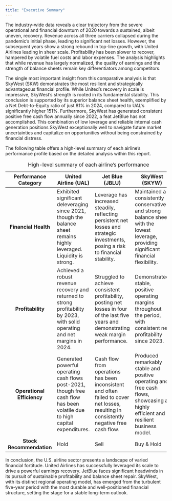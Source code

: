 ```yaml
---
title: "Executive Summary"
---
```


The industry-wide data reveals a clear trajectory from the severe operational and financial downturn of 2020 towards a sustained, albeit uneven, recovery. Revenue across all three carriers collapsed during the pandemic's initial phase, leading to significant net losses. However, the subsequent years show a strong rebound in top-line growth, with United Airlines leading in sheer scale. Profitability has been slower to recover, hampered by volatile fuel costs and labor expenses. The analysis highlights that while revenue has largely normalized, the quality of earnings and the strength of balance sheets remain key differentiators among competitors.

The single most important insight from this comparative analysis is that SkyWest (SKW) demonstrates the most resilient and strategically advantageous financial profile. While United's recovery in scale is impressive, SkyWest's strength is rooted in its fundamental stability. This conclusion is supported by its superior balance sheet health, exemplified by a Net Debt-to-Equity ratio of just 81% in 2024, compared to UAL's significantly higher 151%. Furthermore, SkyWest has generated consistent positive free cash flow annually since 2022, a feat JetBlue has not accomplished. This combination of low leverage and reliable internal cash generation positions SkyWest exceptionally well to navigate future market uncertainties and capitalize on opportunities without being constrained by financial distress.

The following table offers a high-level summary of each airline's performance profile based on the detailed analysis within this report.

| Performance Category | United Airline (UAL) | Jet Blue (JBLU) | SkyWest (SKYW) |
|:--:|----|----|----|
| **Financial Health** | Exhibited significant deleveraging since 2021, though the balance sheet remains highly leveraged. Liquidity is strong. | Leverage has increased steadily, reflecting persistent net losses and strategic investments, posing a risk to financial stability. | Maintained a consistently conservative and strong balance sheet with the lowest leverage, providing significant financial flexibility. |
| **Profitability** | Achieved a robust revenue recovery and returned to strong profitability by 2023, with solid operating and net margins in 2024. | Struggled to achieve consistent profitability, posting net losses in four of the last five years and demonstrating weak margin performance. | Demonstrated stable, positive operating margins throughout the period, with consistent net profitability since 2023. |
| **Operational Efficiency** | Generated powerful operating cash flows post-2021, though free cash flow has been volatile due to high capital expenditures. | Cash flow from operations has been inconsistent and often failed to cover net losses, resulting in consistently negative free cash flow. | Produced remarkably stable and positive operating and free cash flows, showcasing a highly efficient and resilient business model. |
| **Stock Recommendation** | Hold | Sell | Buy & Hold |

: High-level summary of each airline's performance

In conclusion, the U.S. airline sector presents a landscape of varied financial fortitude. United Airlines has successfully leveraged its scale to drive a powerful earnings recovery. JetBlue faces significant headwinds in its pursuit of sustainable profitability and balance sheet repair. SkyWest, with its distinct regional operating model, has emerged from the turbulent five-year period with the most durable and well-positioned financial structure, setting the stage for a stable long-term outlook.
